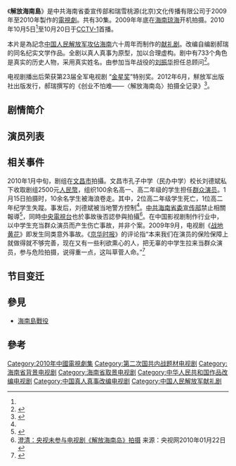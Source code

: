 {{multiple issues|
{{Notability Unreferenced|time=2019-08-24T06:27:26+00:00}}
{{missing information|1=劇情簡介|time=2019-08-24T06:27:26+00:00}}
{{refimprove|time=2019-08-24T06:27:26+00:00}}
}}
{{电视节目信息框
| 名称       = 解放海南島
| 原名       = 
| 图片       = 
| 图说       = 
| 类型       = 
| 原创       = [[郝瑞|郝瑞]]
| 发展       = 
| 编剧       = [[郝瑞|郝瑞]]
| 导演       = [[郭大群|郭大群]]
| 主持       = 
| 演出       = 
| 配音       = 
| 旁白       =  
| 字幕       =  
| 主题曲     = 
| 片头曲     = 
| 片尾曲     = 
| 作曲       = 
| 国家       = {{PRC}}
| 地区       = 
| 语言       = [[中文|中文]]
| 季数       = 
| 系列数     = 
| 辑数       = 
| 集数       = 30集
| 每集列表   = 
| 执行制片   = 
| 制片人     = 
| 监制       = 
| 副制片人   = 
| 共同制片人 = 
| 编审       = 
| 剪辑       = 
| 年份       = 2010
| 外景       = 
| 机位       = 
| 每集长     = 
| 频道       = {{CHN}}[[中央电视台综合频道|中央电视台综合频道]]
| 电视网1    = 
| 电视台1     = 
| 视频制式1   = 
| 音频制式1   = 
| 首播国家   = 
| 首播地区   = 
| 制作公司   =中共海南省委宣传部<br>瑞雪桃源（北京）文化传播有限公司
| 影视公司   =
| 开始       = {{start_date|2010|10|5}}
| 结束       = {{end_date|2010|10|20}}
| 晚于       = 
| 早于       = 
| 相关剧集   = 
| 中国大陆名称 = 
| 台湾名称   = 
| 港澳名称   = 
| 马新名称   = 
| 官方网站   = 
| imdb_id   = 
| tv_com_id = 
}}

《'''解放海南島'''》是中共海南省委宣传部和瑞雪桃源(北京)文化传播有限公司于2009年至2010年製作的[[電視劇|電視劇]]。共有30集。2009年年底在[[海南島|海南]][[琼海市|琼海]]开机拍摄。2010年10月5日<ref name=a2/>至10月20日于[[CCTV-1|CCTV-1]]首播。

本片是為記念[[中国人民解放军|中国人民解放军]][[海南島戰役|攻佔海南]]六十周年而制作的[[献礼剧|献礼剧]]。改编自编剧郝瑞的同名纪实文学作品。全剧以真人真事为原型，加以合理虚构。剧中有733个角色是真实的历史人物，采用真实姓名。由参加当年战役的[[劉振華_(上將)|刘振华]]担任总顾问<ref name="a2">{{Cite web |url=http://www.hinews.cn/news/system/2010/10/04/011224030.shtml |title=《解放海南岛》登陆央视 733个角色皆历史人物 |accessdate=2021-11-22 |author= |date=2010-10-04 |work=责任编辑：甘晨卉 |publisher=海南网 |language=Zh-hans |archive-date=2021-11-21 |archive-url=https://web.archive.org/web/20211121172933/http://www.hinews.cn/news/system/2010/10/04/011224030.shtml |dead-url=no }}</ref>。

电视剧播出后荣获第23届全军电视剧 “[[金星奖|金星奖]]”特别奖。2012年6月，觧放军出版社出版发行，郝瑞撰写的《创业不怕难——〈解放海南岛〉拍摄全记录》<ref>{{Cite web |url=https://news.qq.com/a/20120626/001535.htm |title=热播电视剧《解放海南岛》创作揭秘90岁上将作序 |accessdate=2021-11-22 |author= |date=2012-06-26 |work=责任编辑：terryshan |publisher=腾讯网，来源：人民网 |language=Zh-hans |archive-date=2021-11-21 |archive-url=https://web.archive.org/web/20211121172930/https://news.qq.com/a/20120626/001535.htm |dead-url=no }}</ref>。

== 剧情简介 ==

== 演员列表 ==

== 相关事件 ==

2010年1月中旬，剧组在[[文昌市|文昌市]]拍攝。文昌市孔子中学（民办中学）校长刘德斌私下收取剧组2500元[[人民幣|人民幣]]，组织100余名高一、高二年级的学生担任[[群众演员|群众演员]]。1月15日拍摄时，10余名学生被海浪卷走。其中，2位高二年级学生死亡，1位高二年纪学生失蹤。事发后，刘德斌被当地警方控制<ref name=a1/>。[[中共海南省委宣传部|中共海南省委宣传部]]禁止相關報導<ref>{{Cite web|title=拍劇紀念中共佔據海南60年 被轟「拿人命做獻禮」 海浪捲走臨記學生|url=http://hk.appledaily.com/international/art/20100121/13648908|accessdate=2019-08-24|work=Apple Daily 蘋果日報|archive-date=2019-08-24|archive-url=https://web.archive.org/web/20190824062544/https://hk.appledaily.com/international/art/20100121/13648908|dead-url=no}}</ref>，同時[[中国中央电视台|中央電視台]]也於事故後否認參與拍攝<ref>[http://news.xinhuanet.com/newmedia/2010-01/22/content_12854540.htm 澄清：央视未参与电视剧《解放海南岛》拍摄] {{Wayback|url=http://news.xinhuanet.com/newmedia/2010-01/22/content_12854540.htm |date=20131208004806 }}来源：央视网2010年01月22日</ref>。在中国影视剧制作行业中，以中学生充当群众演员而产生伤亡事故，并非个案。2009年9月，电视剧《[[战地黄花_(电视剧)|战地黄花]]》即发生同类意外事故。《[[京华时报|京华时报]]》的评论指“本来我们在演员的保险保障上就做得就不够完善，现在又有一些利欲熏心的人，把无辜的中学生拉来当群众演员，参与危险拍摄，说得重一点，这叫草菅人命。”<ref name="a1">{{Cite web |url=https://cul.sohu.com/20100121/n269735154.shtml |title=电视剧解放海南岛 学生当群众演员两死一失踪 |accessdate=2021-11-22 |author=叶倾城 |date=2010-01-21 |work=任编辑：andy |publisher=搜狐网，来源：人民网-《京华时报》 |language=Zh-hans |archive-date=2021-11-21 |archive-url=https://web.archive.org/web/20211121164758/https://cul.sohu.com/20100121/n269735154.shtml |dead-url=no }}</ref>

== 节目变迁 ==
{{電視節目的變遷
|電視台={{flagicon|China}}[[中国中央电视台综合频道|中国中央电视台综合频道]]
|播放檔次= [[黄金剧场|黄金剧场]] 周一到周日 20:00 - 22:00
|節目名稱=解放海南岛<br>（2010.10.5 - 2010.10.20）
|上一節目=[[牵挂_(电视剧)|牵挂]]<br>（2010.9.19 - 2010.10.5）
|下一節目=[[毛岸英_(电视剧)|毛岸英]]<br>（2010.10.20 - 2010.11.7）
}}

==參見==
*[[海南島戰役|海南島戰役]]

==參考==
<div class="references-small">
<references />
</div>

{{央视一套电视剧}}

{{DEFAULTSORT:Jie解}}
[[Category:2010年中國電視劇集|Category:2010年中國電視劇集]]
[[Category:第二次国共内战题材电视剧|Category:第二次国共内战题材电视剧]]
[[Category:海南省背景电视剧|Category:海南省背景电视剧]]
[[Category:海南省取景电视剧|Category:海南省取景电视剧]]
[[Category:中华人民共和国作品改编电视剧|Category:中华人民共和国作品改编电视剧]]
[[Category:中国真人真事改编电视剧|Category:中国真人真事改编电视剧]]
[[Category:中国人民解放军献礼剧|Category:中国人民解放军献礼剧]]
